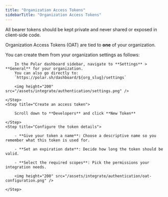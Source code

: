 ```yaml
---
title: "Organization Access Tokens"
sidebarTitle: "Organization Access Tokens"
---
```


<Info>
    All bearer tokens should be kept private and never shared or exposed in client-side code.
</Info>

Organization Access Tokens (OAT) are tied to **one** of your organization.

You can create them from your organization settings as follows:

<Steps>
    <Step title="Go to Organization Settings">

        In the Polar dashboard sidebar, navigate to **Settings** > **General** for your organization.
        You can also go directly to:  
        `https://polar.sh/dashboard/${org_slug}/settings`

        <img height="200" src="/assets/integrate/authentication/settings.png" />

    </Step>
    <Step title="Create an access token">

        Scroll down to **Developers** and click **New Token**

    </Step>
    <Step title="Configure the token details">
    
        - **Give your token a name**: Choose a descriptive name so you remember what this token is used for.

        - **Set an expiration date**: Decide how long the token should be valid.

        - **Select the required scopes**: Pick the permissions your integration needs.

        <img height="200" src="/assets/integrate/authentication/oat-configuration.png" />

    </Step>
</Steps>
